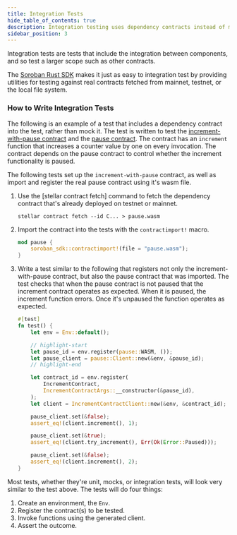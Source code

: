 ```yaml
---
title: Integration Tests
hide_table_of_contents: true
description: Integration testing uses dependency contracts instead of mocks.
sidebar_position: 3
---
```


Integration tests are tests that include the integration between components, and so test a larger scope such as other contracts.

The [Soroban Rust SDK] makes it just as easy to integration test by providing utilities for testing against real contracts fetched from mainnet, testnet, or the local file system.

### How to Write Integration Tests

The following is an example of a test that includes a dependency contract into the test, rather than mock it. The test is written to test the [increment-with-pause contract] and the [pause contract]. The contract has an `increment` function that increases a counter value by one on every invocation. The contract depends on the pause contract to control whether the increment functionality is paused.

The following tests set up the `increment-with-pause` contract, as well as import and register the real pause contract using it's wasm file.

1. Use the [stellar contract fetch] command to fetch the dependency contract that's already deployed on testnet or mainnet.

   ```
   stellar contract fetch --id C... > pause.wasm
   ```

2. Import the contract into the tests with the `contractimport!` macro.

   ```rust
   mod pause {
       soroban_sdk::contractimport!(file = "pause.wasm");
   }
   ```

3.  Write a test similar to the following that registers not only the increment-with-pause contract, but also the pause contract that was imported. The test checks that when the pause contract is not paused that the increment contract operates as expected. When it is paused, the increment function errors. Once it's unpaused the function operates as expected.

    ```rust
    #[test]
    fn test() {
        let env = Env::default();

        // highlight-start
        let pause_id = env.register(pause::WASM, ());
        let pause_client = pause::Client::new(&env, &pause_id);
        // highlight-end

        let contract_id = env.register(
            IncrementContract,
            IncrementContractArgs::__constructor(&pause_id),
        );
        let client = IncrementContractClient::new(&env, &contract_id);

        pause_client.set(&false);
        assert_eq!(client.increment(), 1);

        pause_client.set(&true);
        assert_eq!(client.try_increment(), Err(Ok(Error::Paused)));

        pause_client.set(&false);
        assert_eq!(client.increment(), 2);
    }
    ```

Most tests, whether they're unit, mocks, or integration tests, will look very similar to the test above. The tests will do four things:

1. Create an environment, the `Env`.
2. Register the contract(s) to be tested.
3. Invoke functions using the generated client.
4. Assert the outcome.

[increment-with-pause contract]: https://github.com/stellar/soroban-examples/blob/main/increment-with-pause/src/lib.rs
[pause contract]: https://github.com/stellar/soroban-examples/blob/main/pause/src/lib.rs
[Integration Tests]: ./integration-tests
[Making Cross-Contract Calls]: ../conventions/cross-contract
[Soroban Rust SDK]: ../../../tools/sdks/library#soroban-rust-sdk
